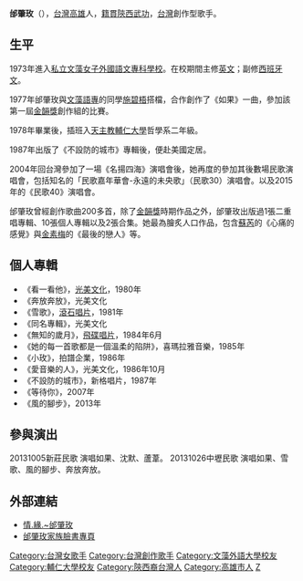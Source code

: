 {{藝人
| 姓名 = 邰肇玫
| 圖片 = 
| 圖片尺寸 = 
| 圖片簡介 = 
| 羅馬拼音 = 
| 英文名 =
| 類型 = 女歌手
| 綽號 = 小玫
| 國籍 = {{ROC}}
| 籍貫 = [[陝西|陝西]][[武功縣|武功]]
| 出生日期 = {{birth date and age|1958|1|15}}
| 出生地點 = {{ROC|臺灣省}}[[高雄市_(省轄市)|高雄市]]
| 語言 = [[國語|國語]]、[[台語|台語]]
| 教育程度 = [[文藻外語大學|私立文藻女子外國語文專科學校]]英國語文科（副修：西班牙文）畢業<br>[[天主教輔仁大學|天主教輔仁大學]]哲學系[[學士|學士]]
| 職業 = [[歌手|歌手]]
| 出道作 = 《如果》
| 代表作 = 《如果》
| 唱片公司 = [[滾石唱片|滾石唱片]] 
| 電視節目 = 
}}

'''邰肇玫'''（{{bd|1958年|1月15日|catIdx=Tai邰}}），[[台灣|台灣]][[高雄市|高雄]]人，[[籍貫|籍貫]][[陝西|陝西]][[武功縣|武功]]，[[台灣|台灣]]創作型歌手。

== 生平 ==
1973年進入[[文藻外語大學|私立文藻女子外國語文專科學校]]。在校期間主修[[英文|英文]]；副修[[西班牙文|西班牙文]]。

1977年邰肇玫與[[文藻外語學院|文藻語專]]的同學[[施碧梧|施碧梧]]搭檔，合作創作了《如果》一曲，參加該第一屆[[金韻獎|金韻獎]]創作組的比賽。

1978年畢業後，插班入[[天主教輔仁大學|天主教輔仁大學]]哲學系二年級。

1987年出版了《不設防的城市》專輯後，便赴美國定居。

2004年回台灣參加了一場《名揚四海》演唱會後，她再度的參加其後數場民歌演唱會，包括知名的「民歌嘉年華會-永遠的未央歌」（民歌30）演唱會。以及2015年的《民歌40》演唱會。

邰肇玫曾經創作歌曲200多首，除了[[金韻獎|金韻獎]]時期作品之外，邰肇玫出版過1張二重唱專輯、10張個人專輯以及2張合集。她最為膾炙人口作品，包含[[蘇芮|蘇芮]]的《心痛的感覺》與[[金素梅|金素梅]]的《最後的戀人》等。

== 個人專輯 ==
*《看一看他》，[[光美文化事業有限公司|光美文化]]，1980年
*《奔放奔放》，光美文化
*《雪歌》，[[滾石唱片|滾石唱片]]，1981年
*《同名專輯》，光美文化
*《無知的歲月》，[[飛碟唱片|飛碟唱片]]，1984年6月
*《她的每一首歌都是一個溫柔的陷阱》，喜瑪拉雅音樂，1985年
*《小玫》，拍譜企業，1986年
*《愛音樂的人》，光美文化，1986年10月
*《不設防的城市》，新格唱片，1987年
*《等待你》，2007年
*《風的腳步》，2013年

==參與演出==
20131005新莊民歌 演唱如果、沈默、蘆葦。
20131026中壢民歌 演唱如果、雪歌、風的腳步、奔放奔放。

==外部連結==
*[http://blog.xuite.net/oceanmoody/mymaytai 情.緣.~邰肇玫] {{Wayback|url=http://blog.xuite.net/oceanmoody/mymaytai |date=20080410014404 }}
*[https://www.facebook.com/maytaiclub 邰肇玫家族臉書專頁]

{{DEFAULTSORT:Tai邰}}

[[Category:台灣女歌手|Category:台灣女歌手]]
[[Category:台灣創作歌手|Category:台灣創作歌手]]
[[Category:文藻外語大學校友|Category:文藻外語大學校友]]
[[Category:輔仁大學校友|Category:輔仁大學校友]]
[[Category:陝西裔台灣人|Category:陝西裔台灣人]]
[[Category:高雄市人|Category:高雄市人]]
[[Category:邰姓|Z]]